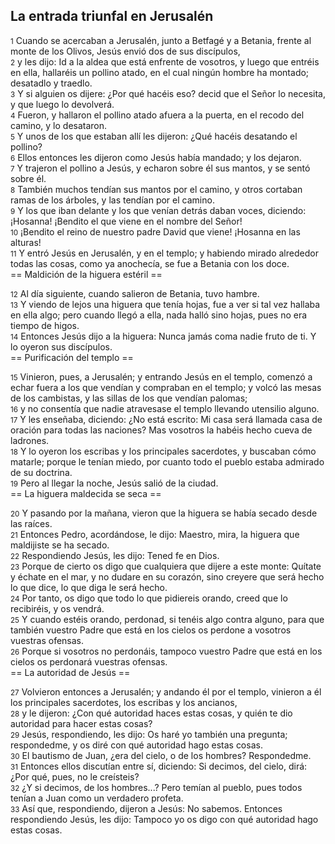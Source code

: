 == La entrada triunfal en Jerusalén ==

{{anchor|1}} <small>1</small> Cuando se acercaban a Jerusalén, junto a Betfagé y a Betania, frente al monte de los Olivos, Jesús envió dos de sus discípulos,<br>
{{anchor|2}} <small>2</small> y les dijo: Id a la aldea que está enfrente de vosotros, y luego que entréis en ella, hallaréis un pollino atado, en el cual ningún hombre ha montado; desatadlo y traedlo.<br>
{{anchor|3}} <small>3</small> Y si alguien os dijere: ¿Por qué hacéis eso? decid que el Señor lo necesita, y que luego lo devolverá.<br>
{{anchor|4}} <small>4</small> Fueron, y hallaron el pollino atado afuera a la puerta, en el recodo del camino, y lo desataron.<br>
{{anchor|5}} <small>5</small> Y unos de los que estaban allí les dijeron: ¿Qué hacéis desatando el pollino?<br>
{{anchor|6}} <small>6</small> Ellos entonces les dijeron como Jesús había mandado; y los dejaron.<br>
{{anchor|7}} <small>7</small> Y trajeron el pollino a Jesús, y echaron sobre él sus mantos, y se sentó sobre él.<br>
{{anchor|8}} <small>8</small> También muchos tendían sus mantos por el camino, y otros cortaban ramas de los árboles, y las tendían por el camino.<br>
{{anchor|9}} <small>9</small> Y los que iban delante y los que venían detrás daban voces, diciendo: ¡Hosanna! ¡Bendito el que viene en el nombre del Señor!<br>
{{anchor|10}} <small>10</small> ¡Bendito el reino de nuestro padre David que viene! ¡Hosanna en las alturas!<br>
{{anchor|11}} <small>11</small> Y entró Jesús en Jerusalén, y en el templo; y habiendo mirado alrededor todas las cosas, como ya anochecía, se fue a Betania con los doce.<br>
== Maldición de la higuera estéril ==

{{anchor|12}} <small>12</small> Al día siguiente, cuando salieron de Betania, tuvo hambre.<br>
{{anchor|13}} <small>13</small> Y viendo de lejos una higuera que tenía hojas, fue a ver si tal vez hallaba en ella algo; pero cuando llegó a ella, nada halló sino hojas, pues no era tiempo de higos.<br>
{{anchor|14}} <small>14</small> Entonces Jesús dijo a la higuera: Nunca jamás coma nadie fruto de ti. Y lo oyeron sus discípulos.<br>
== Purificación del templo ==

{{anchor|15}} <small>15</small> Vinieron, pues, a Jerusalén; y entrando Jesús en el templo, comenzó a echar fuera a los que vendían y compraban en el templo; y volcó las mesas de los cambistas, y las sillas de los que vendían palomas;<br>
{{anchor|16}} <small>16</small> y no consentía que nadie atravesase el templo llevando utensilio alguno.<br>
{{anchor|17}} <small>17</small> Y les enseñaba, diciendo: ¿No está escrito: Mi casa será llamada casa de oración para todas las naciones? Mas vosotros la habéis hecho cueva de ladrones.<br>
{{anchor|18}} <small>18</small> Y lo oyeron los escribas y los principales sacerdotes, y buscaban cómo matarle; porque le tenían miedo, por cuanto todo el pueblo estaba admirado de su doctrina.<br>
{{anchor|19}} <small>19</small> Pero al llegar la noche, Jesús salió de la ciudad.<br>
== La higuera maldecida se seca ==

{{anchor|20}} <small>20</small> Y pasando por la mañana, vieron que la higuera se había secado desde las raíces.<br>
{{anchor|21}} <small>21</small> Entonces Pedro, acordándose, le dijo: Maestro, mira, la higuera que maldijiste se ha secado.<br>
{{anchor|22}} <small>22</small> Respondiendo Jesús, les dijo: Tened fe en Dios.<br>
{{anchor|23}} <small>23</small> Porque de cierto os digo que cualquiera que dijere a este monte: Quítate y échate en el mar, y no dudare en su corazón, sino creyere que será hecho lo que dice, lo que diga le será hecho.<br>
{{anchor|24}} <small>24</small> Por tanto, os digo que todo lo que pidiereis orando, creed que lo recibiréis, y os vendrá.<br>
{{anchor|25}} <small>25</small> Y cuando estéis orando, perdonad, si tenéis algo contra alguno, para que también vuestro Padre que está en los cielos os perdone a vosotros vuestras ofensas.<br>
{{anchor|26}} <small>26</small> Porque si vosotros no perdonáis, tampoco vuestro Padre que está en los cielos os perdonará vuestras ofensas.<br>
== La autoridad de Jesús ==

{{anchor|27}} <small>27</small> Volvieron entonces a Jerusalén; y andando él por el templo, vinieron a él los principales sacerdotes, los escribas y los ancianos,<br>
{{anchor|28}} <small>28</small> y le dijeron: ¿Con qué autoridad haces estas cosas, y quién te dio autoridad para hacer estas cosas?<br>
{{anchor|29}} <small>29</small> Jesús, respondiendo, les dijo: Os haré yo también una pregunta; respondedme, y os diré con qué autoridad hago estas cosas.<br>
{{anchor|30}} <small>30</small> El bautismo de Juan, ¿era del cielo, o de los hombres? Respondedme.<br>
{{anchor|31}} <small>31</small> Entonces ellos discutían entre sí, diciendo: Si decimos, del cielo, dirá: ¿Por qué, pues, no le creísteis?<br>
{{anchor|32}} <small>32</small> ¿Y si decimos, de los hombres...? Pero temían al pueblo, pues todos tenían a Juan como un verdadero profeta.<br>
{{anchor|33}} <small>33</small> Así que, respondiendo, dijeron a Jesús: No sabemos. Entonces respondiendo Jesús, les dijo: Tampoco yo os digo con qué autoridad hago estas cosas.<br>
